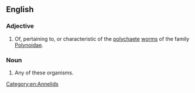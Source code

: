 ==English==

===Adjective===
{{en-adj}}

# Of, pertaining to, or characteristic of the [[polychaete]] [[worm]]s of the family [[Polynoidae]].

===Noun===
{{en-noun}}

# Any of these organisms.

[[Category:en:Annelids]]